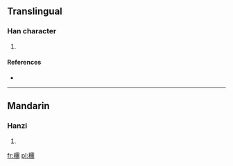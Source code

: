 ==Translingual==

===Han character===
{{Han char|rn=75|rad=木|as=14|sn=18|four=|canj=木田十戈 (DWJI)}}

# {{defn|Han|sort=木14}}

====References====
* {{Han ref|kx=0558.330|dkj=15731|hdz=21308.130|uh=6AB2|ud=27314}}

----

==Mandarin==

===Hanzi===
{{cmn-hanzi|pin=[[bīng]] ([[bing1]]), [[tóan]] ([[toan2]])|wg=ping<sup>1</sup>, <sup>2</sup>}}

# {{defn|lang=cmn|sort=木14}}

[[fr:檲]]
[[pl:檲]]